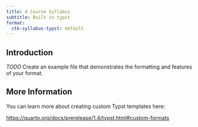 ```yaml
---
title: A Course Syllabus
subtitle: Built in typst
format:
  ctk-syllabus-typst: default
---
```


## Introduction

*TODO* Create an example file that demonstrates the formatting and features of your format.

## More Information

You can learn more about creating custom Typst templates here: 

<https://quarto.org/docs/prerelease/1.4/typst.html#custom-formats>



